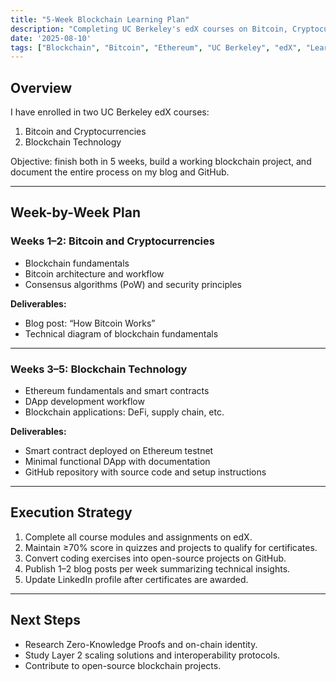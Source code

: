 ```yaml
---
title: "5-Week Blockchain Learning Plan"
description: "Completing UC Berkeley's edX courses on Bitcoin, Cryptocurrencies, and Blockchain Technology with a hands-on project."
date: '2025-08-10'
tags: ["Blockchain", "Bitcoin", "Ethereum", "UC Berkeley", "edX", "Learning Plan"]
---
```


## Overview
I have enrolled in two UC Berkeley edX courses:  
1. Bitcoin and Cryptocurrencies  
2. Blockchain Technology  

Objective: finish both in 5 weeks, build a working blockchain project, and document the entire process on my blog and GitHub.

---

## Week-by-Week Plan

### Weeks 1–2: Bitcoin and Cryptocurrencies
- Blockchain fundamentals  
- Bitcoin architecture and workflow  
- Consensus algorithms (PoW) and security principles  

**Deliverables:**
- Blog post: “How Bitcoin Works”  
- Technical diagram of blockchain fundamentals  

---

### Weeks 3–5: Blockchain Technology
- Ethereum fundamentals and smart contracts  
- DApp development workflow  
- Blockchain applications: DeFi, supply chain, etc.

**Deliverables:**
- Smart contract deployed on Ethereum testnet  
- Minimal functional DApp with documentation  
- GitHub repository with source code and setup instructions  

---

## Execution Strategy
1. Complete all course modules and assignments on edX.  
2. Maintain ≥70% score in quizzes and projects to qualify for certificates.  
3. Convert coding exercises into open-source projects on GitHub.  
4. Publish 1–2 blog posts per week summarizing technical insights.  
5. Update LinkedIn profile after certificates are awarded.  

---

## Next Steps
- Research Zero-Knowledge Proofs and on-chain identity.  
- Study Layer 2 scaling solutions and interoperability protocols.  
- Contribute to open-source blockchain projects.  
